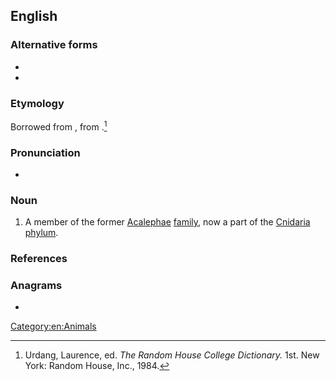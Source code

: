 ==English==

===Alternative forms===
* {{l|en|Acalephan}}
* {{l|en|acalephe}}

===Etymology===
Borrowed from {{bor|en|la|acalephe|notext=1}}, from {{etyl|grc|en}} {{m|grc|ἀκαλήφη||stinging nettle}}.<ref name=RHD>Urdang, Laurence, ed. ''The Random House College Dictionary.'' 1st. New York: Random House, Inc., 1984.</ref>

===Pronunciation===
* {{a|US}} {{IPA|/ˌæk.əˈlɜf/|lang=en}}

===Noun===
{{en-noun}}

# {{lb|en|dated}} A member of the former [[Acalephae]] [[family]], now a part of the [[Cnidaria]] [[phylum]].

===References===
<references/>

===Anagrams===
* {{anagrams|en|acephal|halpace}}

[[Category:en:Animals]]